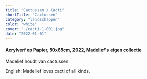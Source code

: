 ```yaml
---
title: "Cactussen / Cacti"
shortTitle: "Cactussen"
category: "landschappen"
color: "white"
cover: "./cacti-1-001.jpg"
date: "2022-01-01"
---
```

    
#### Acrylverf op Papier, 50x65cm, 2022, Madelief's eigen collectie
Madelief houdt van cactussen.


English: Madelief loves cacti of all kinds.
